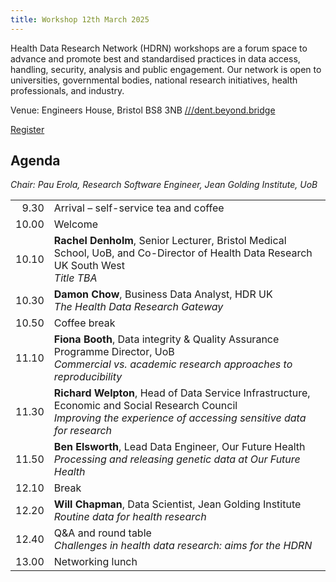 ```yaml
---
title: Workshop 12th March 2025
---
```


Health Data Research Network (HDRN) workshops are a forum space to advance and promote best and standardised practices in data access, handling, security, analysis and public engagement.
Our network is open to universities, governmental bodies, national research initiatives, health professionals, and industry.

Venue: Engineers House, Bristol BS8 3NB [///dent.beyond.bridge](https://what3words.com/dent.beyond.bridge)

[Register](https://forms.office.com/e/KmVaRbpbSL){.btn .btn-primary}

## Agenda

*Chair: Pau Erola, Research Software Engineer, Jean Golding Institute, UoB*

|
----: | ------------------------------------------------------------------------
9.30  | Arrival -- self-service tea and coffee
10.00 | Welcome
10.10 | **Rachel Denholm**, Senior Lecturer, Bristol Medical School, UoB, and Co-Director of Health Data Research UK South West <br> *Title TBA*
10.30 | **Damon Chow**, Business Data Analyst, HDR UK <br> *The Health Data Research Gateway*
10.50 | Coffee break
11.10 | **Fiona Booth**, Data integrity & Quality Assurance Programme Director, UoB <br> *Commercial vs. academic research approaches to reproducibility*
11.30 | **Richard Welpton**, Head of Data Service Infrastructure, Economic and Social Research Council <br> *Improving the experience of accessing sensitive data for research*
11.50 | **Ben Elsworth**, Lead Data Engineer, Our Future Health <br> *Processing and releasing genetic data at Our Future Health*
12.10 | Break
12.20 | **Will Chapman**, Data Scientist, Jean Golding Institute <br> *Routine data for health research*
12.40 | Q&A and round table <br> *Challenges in health data research: aims for the HDRN*
13.00 | Networking lunch
